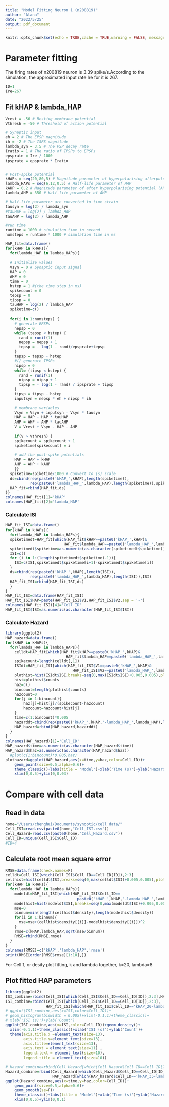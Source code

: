 ```yaml
---
title: "Model Fitting Neuron 1 (n200819)"
author: "Alana"
date: "2022/5/25"
output: pdf_document
---
```


```r
knitr::opts_chunk$set(echo = TRUE,cache = TRUE,warning = FALSE, message = FALSE)
```

# Parameter fitting
The firing rates of  n200819 neuron is 3.39 spike/s.According to the simulation, the approximated input rate Ire for it is 267.
```r
ID=1
Ire=267
```
## Fit kHAP & lambda_HAP
```r
Vrest = -56 # Resting membrane potential
Vthresh = -50 # Threshold of action potential

# Synaptic input
eh = 2 # The EPSP magnitude
ih = -2 # The ISPS magnitude
lambda_syn = 3.5 # The PSP decay rate
Iratio = 1 # The ratio of IPSPs to EPSPs
epsprate = Ire / 1000 
ipsprate = epsprate * Iratio


# Post-spike potential
kHAPs = seq(20,80,5) # Magnitude parameter of hyperpolarising afterpotential (HAP)
lambda_HAPs = seq(6,12,0.5) # Half-life parameter of HAP
kAHP = 0.2 # Magnitude parameter of after hyperpolarising potential (AHP)
lambda_AHP = 350 # Half-life parameter of AHP

# Half-life parameter are converted to time strain
tausyn = log(2) / lambda_syn 
#tauHAP = log(2) / lambda_HAP
tauAHP = log(2) / lambda_AHP

#run time
runtime = 1000 # simulation time in second
numsteps = runtime * 1000 # simulation time in ms
```

```r
HAP_fit=data.frame()
for(kHAP in kHAPs){
  for(lambda_HAP in lambda_HAPs){
    
  # Initialize values
  Vsyn = 0 # Synaptic input signal
  HAP = 0 
  AHP = 0
  time = 0
  hstep = 1 #(the time step in ms) 
  spikecount = 0
  tepsp = 0
  tipsp = 0
  tauHAP = log(2) / lambda_HAP
  spiketime=c()
  
  for(i in 1:numsteps) { 
    # generate EPSPs
    nepsp = 0
    while (tepsp < hstep) {
      rand = runif(1)
      nepsp = nepsp + 1
      tepsp = - log(1 - rand)/epsprate+tepsp
    }
    tepsp = tepsp - hstep 
    #// generate IPSPs 
    nipsp = 0
    while (tipsp < hstep) {
      rand = runif(1)
      nipsp = nipsp + 1
      tipsp = - log(1 - rand) / ipsprate + tipsp
    }
    tipsp = tipsp - hstep
    inputsyn = nepsp * eh + nipsp * ih
 
    # membrane variables
    Vsyn = Vsyn + inputsyn - Vsyn * tausyn 
    HAP = HAP - HAP * tauHAP
    AHP = AHP - AHP * tauAHP
    V = Vrest + Vsyn - HAP - AHP
    
    if(V > Vthresh) {
    spikecount = spikecount + 1
    spiketime[spikecount] = i
  
    # add the post-spike potentials
    HAP = HAP + kHAP
    AHP = AHP + kAHP
    }}
  spiketime=spiketime/1000 # Convert to (s) scale
  ds=cbind(rep(paste0('kHAP_',kHAP),length(spiketime)),
           rep(paste0('lambda_HAP_',lambda_HAP),length(spiketime)),spiketime)
  HAP_fit=rbind(HAP_fit,ds)
}}
colnames(HAP_fit)[1]='kHAP'
colnames(HAP_fit)[2]='lambda_HAP'
```
### Calculate ISI
```r
HAP_fit_ISI=data.frame()
for(kHAP in kHAPs){
  for(lambda_HAP in lambda_HAPs){
  spiketimedt=HAP_fit[which(HAP_fit$kHAP==paste0('kHAP_',kHAP)&
                          HAP_fit$lambda_HAP==paste0('lambda_HAP_',lambda_HAP)),]
  spiketimedt$spiketime=as.numeric(as.character(spiketimedt$spiketime))
  ISI=c()
  for (i in 1:(length(spiketimedt$spiketime)-1)){
    ISI=c(ISI,spiketimedt$spiketime[i+1]-spiketimedt$spiketime[i])
  }
  ds=cbind(rep(paste0('kHAP_',kHAP),length(ISI)),
           rep(paste0('lambda_HAP_',lambda_HAP),length(ISI)),ISI)
  HAP_fit_ISI=rbind(HAP_fit_ISI,ds)
  }
}
HAP_fit_ISI=data.frame(HAP_fit_ISI)
HAP_fit_ISI$HAP=paste(HAP_fit_ISI$V1,HAP_fit_ISI$V2,sep = '-')
colnames(HAP_fit_ISI)[4]='Cell_ID'
HAP_fit_ISI$ISI=as.numeric(as.character(HAP_fit_ISI$ISI))
```

### Calculate Hazard
```r
library(ggplot2)
HAP_hazard=data.frame()
for(kHAP in kHAPs){
  for(lambda_HAP in lambda_HAPs){
    celldt=HAP_fit[which(HAP_fit$kHAP==paste0('kHAP_',kHAP)&
                           HAP_fit$lambda_HAP==paste0('lambda_HAP_',lambda_HAP)),]
    spikecount=length(celldt[,1])
    ISIdt=HAP_fit_ISI[which(HAP_fit_ISI$V1==paste0('kHAP_',kHAP)&
                              HAP_fit_ISI$V2==paste0('lambda_HAP_',lambda_HAP)),]
    plothist=hist(ISIdt$ISI,breaks=seq(0,max(ISIdt$ISI)+0.005,0.005),plot = F)
    hist=plothist$counts
    haz=c()
    bincount=length(plothist$counts)
    hazcount=0
    for(j in 1:bincount){
        haz[j]=hist[j]/(spikecount-hazcount)
        hazcount=hazcount+hist[j]
    }
    time=c(1:bincount)*0.005
    hazarddt=cbind(rep(paste0('kHAP_',kHAP,'-lambda_HAP_',lambda_HAP),length(haz)),time,haz)
    HAP_hazard=rbind(HAP_hazard,hazarddt)
  }
}
colnames(HAP_hazard)[1]='Cell_ID'
HAP_hazard$time=as.numeric(as.character(HAP_hazard$time))
HAP_hazard$haz=as.numeric(as.character(HAP_hazard$haz))
  #plot(c(1:bincount)*0.005,haz)
plothazard=ggplot(HAP_hazard,aes(x=time,y=haz,color=Cell_ID))+
    geom_point(size=0.5,alpha=0.6)+
    theme_classic()+labs(title = 'Model')+xlab('Time (s)')+ylab('Hazard')+
    xlim(0,0.5)+ylim(0,0.03)
```


# Compare with cell data
## Read in data
```r
home="/Users/chenghui/Documents/synoptic/cell data/"
Cell_ISI=read.csv(paste0(home,"Cell_ISI.csv"))
Cell_Hazard=read.csv(paste0(home,"Cell_Hazard.csv"))
Cell_ID=unique(Cell_ISI$Cell_ID)
#ID=4
```

## Calculate root mean square error
```r
RMSE=data.frame(check.names=F)
celldt=Cell_ISI[which(Cell_ISI$Cell_ID==Cell_ID[ID]),2:3]
cellhist=hist(celldt$ISI,breaks=seq(0,max(celldt$ISI)+0.005,0.005),plot = F)
for(kHAP in kHAPs){
  for(lambda_HAP in lambda_HAPs){
    modeldt=HAP_fit_ISI[which(HAP_fit_ISI$Cell_ID==
                                paste0('kHAP_',kHAP,'-lambda_HAP_',lambda_HAP)),3:4]
    modelhist=hist(modeldt$ISI,breaks=seq(0,max(modeldt$ISI)+0.005,0.005),plot = F)
    mse=0
    binnum=min(length(cellhist$density),length(modelhist$density))
    for(i in 1:binnum){
      mse=mse+(cellhist$density[[i]]-modelhist$density[[i]])^2
    }
    rmse=c(kHAP,lambda_HAP,sqrt(mse/binnum))
    RMSE=rbind(RMSE,rmse)
  }
}
colnames(RMSE)=c('kHAP','lambda_HAP','rmse')
print(RMSE[order(RMSE$rmse)[1:10],])
```

For Cell 1, or desity plot fitting, k and lambda together, k=20, lambda=8

## Plot fitted HAP parameters
```r
library(ggplot2)
ISI_combine=rbind(Cell_ISI[which(Cell_ISI$Cell_ID==Cell_ID[ID]),2:3],HAP_fit_ISI[,3:4])
ISI_combine=rbind(Cell_ISI[which(Cell_ISI$Cell_ID==Cell_ID[ID]),2:3],
                  HAP_fit_ISI[which(HAP_fit_ISI$Cell_ID=='kHAP_20-lambda_HAP_8'),3:4])
# ggplot(ISI_combine,aes(x=ISI,color=Cell_ID))+
# geom_histogram(binwidth = 0.005)+xlim(-0.1,1)+theme_classic()+
# xlab('ISI (s)')+ylab('Count')
ggplot(ISI_combine,aes(x=ISI,color=Cell_ID))+geom_density()+
  xlim(-0.1,1)+theme_classic()+xlab('ISI (s)')+ylab('Count')+
  theme(axis.title.x =element_text(size=13),
        axis.title.y=element_text(size=13),
        axis.title=element_text(size=13),
        axis.text = element_text(size=11) ,
        legend.text = element_text(size=10),
        legend.title = element_text(size=10))
``` 


```r
# Hazard_combine=rbind(Cell_Hazard[which(Cell_Hazard$Cell_ID==Cell_ID[ID]),2:4],HAP_hazard)
Hazard_combine=rbind(Cell_Hazard[which(Cell_Hazard$Cell_ID==Cell_ID[ID]),2:4],
                     HAP_hazard[which(HAP_hazard$Cell_ID=='kHAP_35-lambda_HAP_8.5'),])
ggplot(Hazard_combine,aes(x=time,y=haz,color=Cell_ID))+
    geom_point(size=0.5,alpha=0.6)+
    geom_smooth(se=F)+
    theme_classic()+labs(title = 'Model')+xlab('Time (s)')+ylab('Hazard')+
    xlim(0,0.5)+ylim(0,0.1)
```